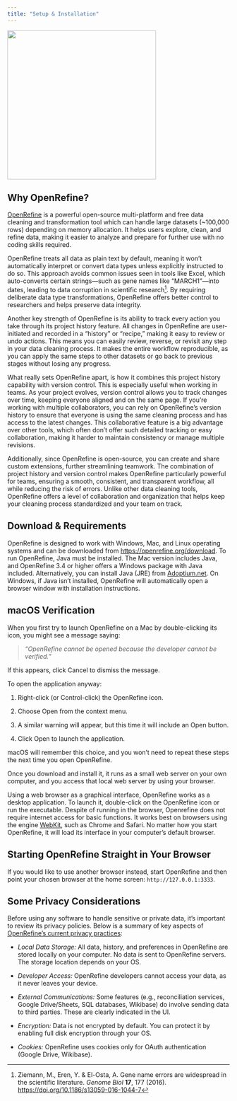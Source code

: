 ```yaml
---
title: "Setup & Installation"
---
```


![](images/OpenRefine_logo.png){fig-align="left" width="337"}

## Why OpenRefine?

[OpenRefine](https://openrefine.org){target="_blank"} is a powerful open-source multi-platform and free data cleaning and transformation tool which can handle large datasets (\~100,000 rows) depending on memory allocation. It helps users explore, clean, and refine data, making it easier to analyze and prepare for further use with no coding skills required.

OpenRefine treats all data as plain text by default, meaning it won’t automatically interpret or convert data types unless explicitly instructed to do so. This approach avoids common issues seen in tools like Excel, which auto-converts certain strings—such as gene names like "MARCH1"—into dates, leading to data corruption in scientific research[^1]. By requiring deliberate data type transformations, OpenRefine offers better control to researchers and helps preserve data integrity.

[^1]: Ziemann, M., Eren, Y. & El-Osta, A. Gene name errors are widespread in the scientific literature. *Genome Biol* **17**, 177 (2016). <https://doi.org/10.1186/s13059-016-1044-7>

Another key strength of OpenRefine is its ability to track every action you take through its project history feature. All changes in OpenRefine are user-initiated and recorded in a "history" or "recipe," making it easy to review or undo actions. This means you can easily review, reverse, or revisit any step in your data cleaning process. It makes the entire workflow reproducible, as you can apply the same steps to other datasets or go back to previous stages without losing any progress.

What really sets OpenRefine apart, is how it combines this project history capability with version control. This is especially useful when working in teams. As your project evolves, version control allows you to track changes over time, keeping everyone aligned and on the same page. If you’re working with multiple collaborators, you can rely on OpenRefine’s version history to ensure that everyone is using the same cleaning process and has access to the latest changes. This collaborative feature is a big advantage over other tools, which often don’t offer such detailed tracking or easy collaboration, making it harder to maintain consistency or manage multiple revisions.

Additionally, since OpenRefine is open-source, you can create and share custom extensions, further streamlining teamwork. The combination of project history and version control makes OpenRefine particularly powerful for teams, ensuring a smooth, consistent, and transparent workflow, all while reducing the risk of errors. Unlike other data cleaning tools, OpenRefine offers a level of collaboration and organization that helps keep your cleaning process standardized and your team on track.

## Download & Requirements

OpenRefine is designed to work with Windows, Mac, and Linux operating systems and can be downloaded from [https://openrefine.org/download](https://openrefine.org/download){target="_blank"}. To run OpenRefine, Java must be installed. The Mac version includes Java, and OpenRefine 3.4 or higher offers a Windows package with Java included. Alternatively, you can install Java (JRE) from [Adoptium.net](https://adoptium.net){target="_blank"}. On Windows, if Java isn’t installed, OpenRefine will automatically open a browser window with installation instructions.

::: {.callout-caution collapse="true"}
## macOS Verification

When you first try to launch OpenRefine on a Mac by double-clicking its icon, you might see a message saying:

> *"OpenRefine cannot be opened because the developer cannot be verified."*

If this appears, click Cancel to dismiss the message.

To open the application anyway:

1.  Right-click (or Control-click) the OpenRefine icon.

2.  Choose Open from the context menu.

3.  A similar warning will appear, but this time it will include an Open button.

4.  Click Open to launch the application.

macOS will remember this choice, and you won’t need to repeat these steps the next time you open OpenRefine.
:::

Once you download and install it, it runs as a small web server on your own computer, and you access that local web server by using your browser.

Using a web browser as a graphical interface, OpenRefine works as a desktop application. To launch it, double-click on the OpenRefine icon or run the executable. Despite of running in the browser, Openrefine does not require internet access for basic functions. It works best on browsers using the engine [WebKit](https://webkit.org){target="_blank"}, such as Chrome and Safari. No matter how you start OpenRefine, it will load its interface in your computer’s default browser.

::: {.callout-important collapse="true"}
## Starting OpenRefine Straight in Your Browser

If you would like to use another browser instead, start OpenRefine and then point your chosen browser at the home screen: `http://127.0.0.1:3333`.
:::

## Some Privacy Considerations

Before using any software to handle sensitive or private data, it's important to review its privacy policies. Below is a summary of key aspects of [OpenRefine's current privacy practices](https://openrefine.org/privacy){target="_blank"}:

-   *Local Data Storage:* All data, history, and preferences in OpenRefine are stored locally on your computer. No data is sent to OpenRefine servers. The storage location depends on your OS.

-   *Developer Access:* OpenRefine developers cannot access your data, as it never leaves your device.

-   *External Communications:* Some features (e.g., reconciliation services, Google Drive/Sheets, SQL databases, Wikibase) do involve sending data to third parties. These are clearly indicated in the UI.

-   *Encryption:* Data is not encrypted by default. You can protect it by enabling full disk encryption through your OS.

-   *Cookies:* OpenRefine uses cookies only for OAuth authentication (Google Drive, Wikibase).
